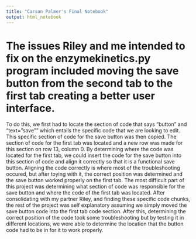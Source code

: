 ```yaml
---
title: "Carson Palmer's Final Notebook"
output: html_notebook
---
```

## 

# The issues Riley and me intended to fix on the enzymekinetics.py program included moving the save button from the second tab to the first tab creating a better user interface. 
  To do this, we first had to locate the section of code that says 
  "button" and "text="save"" which entails the specific code that we 
  are looking to edit. This specific section of code for the save 
  button was then copied. The section of code for the first tab was 
  located and a new row was made for this section on row 13, column 
  0. By determining where the code was located for the first tab, we 
  could insert the code for the save button into this section of code
  and align it correctly so that it is a functional save button. 
  Aligning the code correctly is where most of the troubleshooting 
  occured, but after toying with it, the correct position was 
  determined and the save button worked properly on the first tab. 
  The most difficult part of this project was determining what 
  section of code was responsible for the save button and where the 
  code of the first tab was located. After consolidating with my 
  partner Riley, and finding these specific code chunks, the rest of 
  the project was self explanatory assuming we simply moved the save 
  button code into the first tab code section. After this, 
  determining the correct position of the code took some 
  troubleshooting but by testing it in different locations, we were 
  able to determine the location that the button code had to be in 
  for it to work properly.

